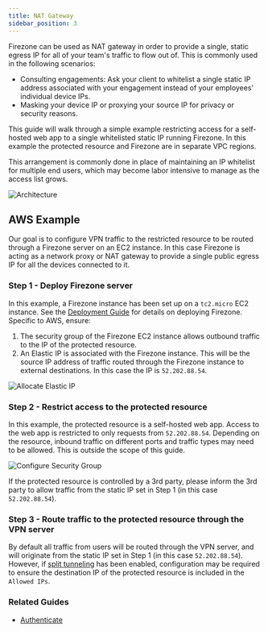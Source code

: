 ```yaml
---
title: NAT Gateway
sidebar_position: 3
---
```


Firezone can be used as NAT gateway in order to provide a single,
static egress IP for all of your team's traffic to flow out of.
This is commonly used in the following scenarios:

* Consulting engagements: Ask your client to whitelist a single static
  IP address associated with your engagement instead of your employees'
  individual device IPs.
* Masking your device IP or proxying your source IP for privacy or
  security reasons.

This guide will walk through a simple example restricting access for a
self-hosted web app to a single whitelisted static IP running Firezone.
In this example the protected resource and Firezone are
in separate VPC regions.

This arrangement is commonly done in place of maintaining an IP whitelist for
multiple end users, which may become labor intensive to manage as the access
list grows.

![Architecture](https://user-images.githubusercontent.com/52545545/154868328-688067dd-deca-4548-ac9d-f6ffe7eacf86.png)

## AWS Example

Our goal is to configure VPN traffic to the restricted resource to be routed
through a Firezone server on an EC2 instance. In this case Firezone is acting as
a network proxy or NAT gateway to provide a single public egress IP for all the
devices connected to it.

### Step 1 - Deploy Firezone server

In this example, a Firezone instance has been set up on a `tc2.micro`
EC2 instance. See the
[Deployment Guide](../../deploy/)
for details on deploying Firezone. Specific to AWS, ensure:

1. The security group of the Firezone EC2 instance allows outbound traffic to the
IP of the protected resource.
1. An Elastic IP is associated with the Firezone instance. This will be the
source IP address of traffic routed through the Firezone instance to external destinations.
In this case the IP is `52.202.88.54`.

![Allocate Elastic IP](https://user-images.githubusercontent.com/52545545/154821256-9335703b-a120-4a9d-b9f5-bbca673cef63.png)

### Step 2 - Restrict access to the protected resource

In this example, the protected resource is a self-hosted web app. Access to the
web app is restricted to only requests from `52.202.88.54`.
Depending on the resource, inbound traffic on different ports and traffic types
may need to be allowed. This is outside the scope of this guide.

![Configure Security Group](https://user-images.githubusercontent.com/52545545/154821653-160f91d4-44d1-4b6c-b453-31604be930dc.png)

If the protected resource is controlled by a 3rd party, please inform the 3rd
party to allow traffic from the static IP set in Step 1 (in this case `52.202.88.54`).

### Step 3 - Route traffic to the protected resource through the VPN server

By default all traffic from users will be routed through the VPN server,
and will originate from the static IP set in Step 1 (in this case `52.202.88.54`).
However, if
[split tunneling](./split-tunnel)
has been enabled, configuration may be required to ensure the destination IP of
the protected resource is included in the `Allowed IPs`.

### Related Guides

* [Authenticate](../../authenticate)
